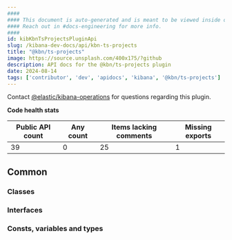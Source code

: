 ```yaml
---
####
#### This document is auto-generated and is meant to be viewed inside our experimental, new docs system.
#### Reach out in #docs-engineering for more info.
####
id: kibKbnTsProjectsPluginApi
slug: /kibana-dev-docs/api/kbn-ts-projects
title: "@kbn/ts-projects"
image: https://source.unsplash.com/400x175/?github
description: API docs for the @kbn/ts-projects plugin
date: 2024-08-14
tags: ['contributor', 'dev', 'apidocs', 'kibana', '@kbn/ts-projects']
---
```




Contact [@elastic/kibana-operations](https://github.com/orgs/elastic/teams/kibana-operations) for questions regarding this plugin.

**Code health stats**

| Public API count  | Any count | Items lacking comments | Missing exports |
|-------------------|-----------|------------------------|-----------------|
| 39 | 0 | 25 | 1 |

## Common

### Classes
<DocDefinitionList data={kbnTsProjectsObj.common.classes}/>

### Interfaces
<DocDefinitionList data={kbnTsProjectsObj.common.interfaces}/>

### Consts, variables and types
<DocDefinitionList data={kbnTsProjectsObj.common.misc}/>

